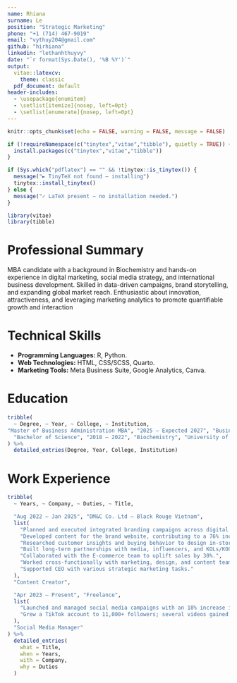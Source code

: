 ```yaml
---
name: Rhiana
surname: Le
position: "Strategic Marketing"
phone: "+1 (714) 467-9019"
email: "vythuy204@gmail.com"
github: "hirhiana"
linkedin: "lethanhthuyvy"
date: "`r format(Sys.Date(), '%B %Y')`"
output: 
  vitae::latexcv:
    theme: classic
  pdf_document: default
header-includes:
  - \usepackage{enumitem}
  - \setlist[itemize]{nosep, left=0pt}
  - \setlist[enumerate]{nosep, left=0pt}
---
```


```r
knitr::opts_chunk$set(echo = FALSE, warning = FALSE, message = FALSE)

if (!requireNamespace(c("tinytex","vitae","tibble"), quietly = TRUE)) {
  install.packages(c("tinytex","vitae","tibble"))
}

if (Sys.which("pdflatex") == "" && !tinytex::is_tinytex()) {                    
  message("► TinyTeX not found – installing")
  tinytex::install_tinytex()        
} else {
  message("✓ LaTeX present – no installation needed.")
}

library(vitae)
library(tibble)
```

# Professional Summary

MBA candidate with a background in Biochemistry and hands-on experience in digital marketing, social media strategy, and international business development. Skilled in data-driven campaigns, brand storytelling, and expanding global market reach. Enthusiastic about innovation, attractiveness, and leveraging marketing analytics to promote quantifiable growth and interaction

# Technical Skills

-   **Programming Languages:** R, Python.
-   **Web Technologies:** HTML, CSS/SCSS, Quarto.
-   **Marketing Tools:** Meta Business Suite, Google Analytics, Canva.

# Education

```r
tribble(
  ~ Degree, ~ Year, ~ College, ~ Institution,
"Master of Business Administration MBA", "2025 – Expected 2027", "Business Administration", "California State Polytechnic University, Pomona",
  "Bachelor of Science", "2018 – 2022", "Biochemistry", "University of Science – VNU HCM"
) %>%
  detailed_entries(Degree, Year, College, Institution)
```

# Work Experience

```r
tribble(
  ~ Years, ~ Company, ~ Duties, ~ Title,

  "Aug 2022 – Jan 2025", "DM&C Co. Ltd – Black Rouge Vietnam",
  list(
    "Planned and executed integrated branding campaigns across digital and social platforms, increasing reach by 121% and engagement by 98%.",
    "Developed content for the brand website, contributing to a 76% increase in revenue.",
    "Researched customer insights and buying behavior to design in-store activations and boost brand awareness.",
    "Built long-term partnerships with media, influencers, and KOLs/KOCs.",
    "Collaborated with the E-commerce team to uplift sales by 30%.",
    "Worked cross-functionally with marketing, design, and content teams.",
    "Supported CEO with various strategic marketing tasks."
  ),
  "Content Creator",

  "Apr 2023 – Present", "Freelance",
  list(
    "Launched and managed social media campaigns with an 18% increase in followers and 47% higher engagement.",
    "Grew a TikTok account to 11,000+ followers; several videos gained 1M+ views."
  ),
  "Social Media Manager"
) %>%
  detailed_entries(
    what = Title,
    when = Years,
    with = Company,
    why = Duties
  )
```
